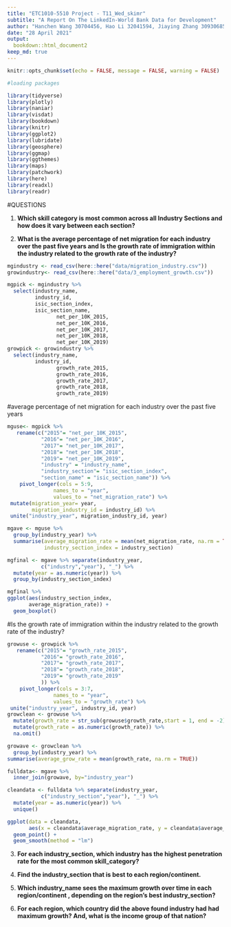 ```yaml
---
title: "ETC1010-5510 Project - T11_Wed_skimr"
subtitle: "A Report On The LinkedIn-World Bank Data for Development"
author: "Hanchen Wang 30704456, Hao Li 32041594, Jiaying Zhang 30930685, Mohammed Faizan 31939872, Karan Garg 32106580"
date: "28 April 2021"
output: 
  bookdown::html_document2
keep_md: true
---
```

```r
knitr::opts_chunk$set(echo = FALSE, message = FALSE, warning = FALSE)

#loading packages

library(tidyverse) 
library(plotly)
library(naniar)
library(visdat)
library(bookdown)
library(knitr)
library(ggplot2)
library(lubridate)
library(geosphere)
library(ggmap)
library(ggthemes)
library(maps)
library(patchwork)
library(here)
library(readxl)
library(readr)
```
#QUESTIONS

1) **Which skill category is most common across all Industry Sections and how does it vary between each section?**

2) **What is the average percentage of net migration for each industry over the past five years and Is the growth rate of immigration within the industry related to the growth rate of the industry?**
```r
mgindustry <- read_csv(here::here("data/migration_industry.csv"))
growindustry<- read_csv(here::here("data/3_employment_growth.csv"))
```
```r
mgpick <- mgindustry %>% 
  select(industry_name,
         industry_id,
         isic_section_index,
         isic_section_name,
                net_per_10K_2015,
                net_per_10K_2016,
                net_per_10K_2017,
                net_per_10K_2018,
                net_per_10K_2019)
growpick <- growindustry %>% 
  select(industry_name, 
         industry_id,
                growth_rate_2015,
                growth_rate_2016,
                growth_rate_2017,
                growth_rate_2018,
                growth_rate_2019)

```
#average percentage of net migration for each industry over the past five years

```r
mguse<- mgpick %>% 
   rename(c("2015"= "net_per_10K_2015",
           "2016"= "net_per_10K_2016",
           "2017"= "net_per_10K_2017",
           "2018"= "net_per_10K_2018",
           "2019"= "net_per_10K_2019",
           "industry" = "industry_name",
           "industry_section"= "isic_section_index",
           "section_name" = "isic_section_name")) %>% 
    pivot_longer(cols = 5:9,  
               names_to = "year",            
               values_to = "net_migration_rate") %>% 
 mutate(migration_year= year,
        migration_industry_id = industry_id) %>% 
 unite("industry_year", migration_industry_id, year)
```
```r
mgave <- mguse %>% 
  group_by(industry_year) %>% 
  summarise(average_migration_rate = mean(net_migration_rate, na.rm = TRUE),
            industry_section_index = industry_section) 
```
```r
mgfinal <- mgave %>% separate(industry_year,
           c("industry","year"), "_") %>% 
  mutate(year = as.numeric(year)) %>% 
  group_by(industry_section_index)
```

```r
mgfinal %>% 
ggplot(aes(industry_section_index,
       average_migration_rate)) +   
  geom_boxplot()
```

  
#Is the growth rate of immigration within the industry related to the growth rate of the industry?

```r
growuse <- growpick %>% 
   rename(c("2015"= "growth_rate_2015",
           "2016"= "growth_rate_2016",
           "2017"= "growth_rate_2017",
           "2018"= "growth_rate_2018",
           "2019"= "growth_rate_2019"
           )) %>% 
    pivot_longer(cols = 3:7,  
               names_to = "year",            
               values_to = "growth_rate") %>% 
 unite("industry_year", industry_id, year)
growclean <- growuse %>% 
  mutate(growth_rate = str_sub(growuse$growth_rate,start = 1, end = -2))%>% 
  mutate(growth_rate = as.numeric(growth_rate)) %>% 
  na.omit()
```

```r
growave <- growclean %>% 
  group_by(industry_year) %>% 
summarise(average_grow_rate = mean(growth_rate, na.rm = TRUE))
```
```r
fulldata<- mgave %>% 
  inner_join(growave, by="industry_year")
```

```r
cleandata <- fulldata %>% separate(industry_year,
           c("industry_section","year"), "_") %>% 
  mutate(year = as.numeric(year)) %>% 
  unique()
```

```r
ggplot(data = cleandata, 
       aes(x = cleandata$average_migration_rate, y = cleandata$average_grow_rate)) +   
  geom_point() +   
  geom_smooth(method = "lm")
```

3) **For each industry_section, which industry has the highest penetration rate for the most common skill_category?**

4) **Find the industry_section that is best to each region/continent.**

5) **Which industry_name sees the maximum growth over time in each region/continent , depending on the region’s best industry_section?**

6) **For each region, which country did the above found industry had had maximum growth? And, what is the income group of that nation?**



